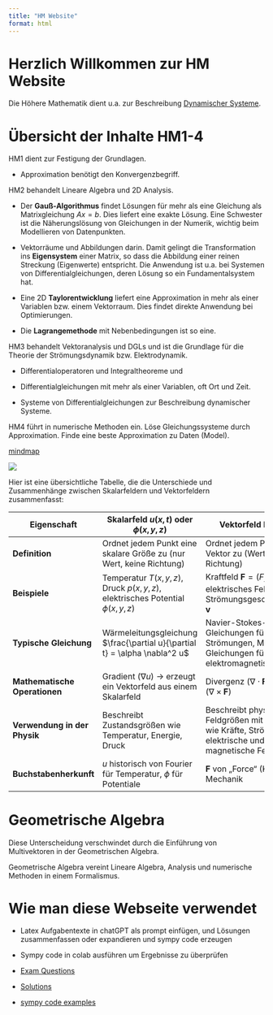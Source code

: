 ```yaml
---
title: "HM Website"
format: html
---
```


# Herzlich Willkommen zur HM Website

Die Höhere Mathematik dient u.a. zur Beschreibung [Dynamischer Systeme](https://www.studysmarter.de/studium/mathematik-studium/differentialgleichungen/dynamische-systeme/).

# Übersicht der Inhalte HM1-4
HM1 dient zur Festigung der Grundlagen. 

- Approximation benötigt den Konvergenzbegriff.

HM2 behandelt Lineare Algebra und 2D Analysis. 

- Der **Gauß-Algorithmus** findet Lösungen für mehr als eine Gleichung als Matrixgleichung $Ax=b$. Dies liefert eine exakte Lösung. Eine Schwester ist die Näherungslösung von Gleichungen in der Numerik, wichtig beim Modellieren von Datenpunkten.

- Vektorräume und Abbildungen darin. Damit gelingt die Transformation ins **Eigensystem** einer Matrix, so dass die Abbildung einer reinen Streckung (Eigenwerte) entspricht. Die Anwendung ist u.a. bei Systemen von Differentialgleichungen, deren Lösung so ein Fundamentalsystem hat.

- Eine 2D **Taylorentwicklung** liefert eine Approximation in mehr als einer Variablen bzw. einem Vektorraum. Dies findet direkte Anwendung bei Optimierungen.

- Die **Lagrangemethode** mit Nebenbedingungen ist so eine.

HM3 behandelt Vektoranalysis und DGLs und ist die Grundlage für die Theorie der Strömungsdynamik bzw. Elektrodynamik. 

- Differentialoperatoren und Integraltheoreme und 

- Differentialgleichungen mit mehr als einer Variablen, oft Ort und Zeit. 

- Systeme von Differentialgleichungen zur Beschreibung dynamischer Systeme.

HM4 führt in numerische Methoden ein. Löse Gleichungssysteme durch Approximation. Finde eine beste Approximation zu Daten (Model).

[mindmap](hm101_mindmap_mit_ziel.png)

![](images/clipboard-3118651815.png)


Hier ist eine übersichtliche Tabelle, die die Unterschiede und Zusammenhänge zwischen Skalarfeldern und Vektorfeldern zusammenfasst:

| **Eigenschaft**               | **Skalarfeld** $u(x,t)$ oder $\phi(x,y,z)$                                    | **Vektorfeld** $\mathbf{F}(x,y,z)$                                                                              |
|-------------------|-------------------------------|----------------------|
| **Definition**                | Ordnet jedem Punkt eine skalare Größe zu (nur Wert, keine Richtung)           | Ordnet jedem Punkt einen Vektor zu (Wert + Richtung)                                                            |
| **Beispiele**                 | Temperatur $T(x,y,z)$, Druck $p(x,y,z)$, elektrisches Potential $\phi(x,y,z)$ | Kraftfeld $\mathbf{F} = (F_x, F_y, F_z)$, elektrisches Feld $\mathbf{E}$, Strömungsgeschwindigkeit $\mathbf{v}$ |
| **Typische Gleichung**        | Wärmeleitungsgleichung $\frac{\partial u}{\partial t} = \alpha \nabla^2 u$    | Navier-Stokes-Gleichungen für Strömungen, Maxwell-Gleichungen für elektromagnetische Felder                     |
| **Mathematische Operationen** | Gradient ($\nabla u$) → erzeugt ein Vektorfeld aus einem Skalarfeld           | Divergenz ($\nabla \cdot \mathbf{F}$), Rotation ($\nabla \times \mathbf{F}$)                                    |
| **Verwendung in der Physik**  | Beschreibt Zustandsgrößen wie Temperatur, Energie, Druck                      | Beschreibt physikalische Feldgrößen mit Richtung wie Kräfte, Strömungen, elektrische und magnetische Felder     |
| **Buchstabenherkunft**        | $u$ historisch von Fourier für Temperatur, $\phi$ für Potentiale              | $\mathbf{F}$ von „Force“ (Kraft) in der Mechanik                                                                |
# Geometrische Algebra
Diese Unterscheidung verschwindet durch die Einführung von Multivektoren in der Geometrischen Algebra.

Geometrische Algebra vereint Lineare Algebra, Analysis und numerische Methoden in einem Formalismus.

# Wie man diese Webseite verwendet
- Latex Aufgabentexte in chatGPT als prompt einfügen, und Lösungen zusammenfassen oder expandieren und sympy code erzeugen
- Sympy code in colab ausführen um Ergebnisse zu überprüfen

-   [Exam Questions](exam-questions.qmd)
-   [Solutions](solutions.qmd)
-   [sympy code examples](hm3_python.qmd)
